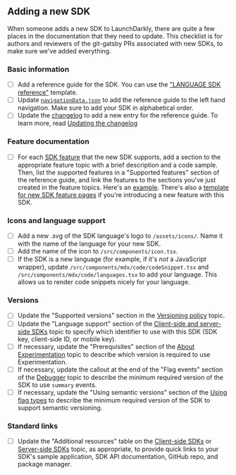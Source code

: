 
## Adding a new SDK

When someone adds a new SDK to LaunchDarkly, there are quite a few places in the documentation that they need to update. This checklist is for authors and reviewers of the git-gatsby PRs associated with new SDKs, to make sure we've added everything.

### Basic information

- [ ] Add a reference guide for the SDK. You can use the ["LANGUAGE SDK reference"](sdk-language-template.mdx) template.
- [ ] Update [`navigationData.json`](../src/content/navigationData.json) to add the reference guide to the left hand navigation. Make sure to add your SDK in alphabetical order.
- [ ] Update the [changelog](https://docs.launchdarkly.com/home/changelog) to add a new entry for the reference guide. To learn more, read [Updating the changelog](../contributors-guide.md#updating-the-changelog)

### Feature documentation

- [ ] For each [SDK feature](https://docs.launchdarkly.com/sdk/features) that the new SDK supports, add a section to the appropriate feature topic with a brief description and a code sample. Then, list the supported features in a "Supported features" section of the reference guide, and link the features to the sections you've just created in the feature topics. Here's an [example](https://docs.launchdarkly.com/sdk/server-side/rust#supported-features). There's also a [template for new SDK feature pages](sdk-feature-template.mdx) if you're introducing a new feature with this SDK.

### Icons and language support

- [ ] Add a new .svg of the SDK language's logo to `/assets/icons/`. Name it with the name of the language for your new SDK.
- [ ] Add the name of the icon to `/src/components/icon.tsx`.
- [ ] If the SDK is a new language (for example, if it's _not_ a JavaScript wrapper), update `/src/components/mdx/code/codeSnippet.tsx` and `/src/components/mdx/code/languages.tsx` to add your language. This allows us to render code snippets nicely for your language.

### Versions

- [ ] Update the "Supported versions" section in the [Versioning policy](https://docs.launchdarkly.com/sdk/concepts/versioning#supported-versions) topic.
- [ ] Update the "Language support" section of the [Client-side and server-side SDKs](https://docs.launchdarkly.com/sdk/concepts/client-side-server-side#language-support) topic to specify which identifier to use with this SDK (SDK key, client-side ID, or mobile key).
- [ ] If necessary, update the "Prerequisites" section of the [About Experimentation](https://docs.launchdarkly.com/home/about-experimentation#prerequisites) topic to describe which version is required to use Experimentation.
- [ ] If necessary, update the callout at the end of the "Flag events" section of the [Debugger](https://docs.launchdarkly.com/home/flags/debugger#flag-events) topic to describe the minimum required version of the SDK to use `summary` events.
- [ ] If necessary, update the "Using semantic versions" section of the [Using flag types](https://docs.launchdarkly.com/sdk/concepts/flag-types#using-semantic-versions) to describe the minimum required version of the SDK to support semantic versioning.

### Standard links

- [ ] Update the "Additional resources" table on the [Client-side SDKs](https://docs.launchdarkly.com/sdk/client-side) or [Server-side SDKs](https://docs.launchdarkly.com/sdk/server-side) topic, as appropriate, to provide quick links to your SDK's sample application, SDK API documentation, GitHub repo, and package manager.

